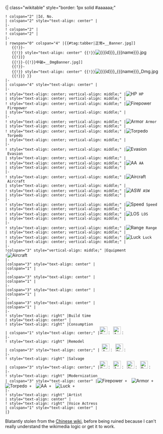 <onlyinclude>{| class="wikitable" style="border: 1px solid #aaaaaa;"
 ! colspan="2" |Id. No.
 | colspan="2" style="text-align: center" |{{{id|no id}}}
 |- 
 ! colspan="2" |{{{japanesename|needs kanji}}}
 ! colspan="2" |{{{name|Name?}}}
 |-
 | rowspan="0" colspan="4" |{{#tag:tabber|正常={{{!}} style="margin-left: auto; margin-right: auto;"
    {{!}} style="text-align: center" {{!}}[[File:{{{id}}}_{{{name}}}_Banner.jpg]]
    {{!}}-
    {{!}} style="text-align: center" {{!}}[[File:{{{id}}}_{{{name}}}.jpg]]
    {{!}}}
    {{!}}-{{!}}中破={{{!}} style="margin-left: auto; margin-right: auto;"
    {{!}} style="text-align: center" {{!}}[[File:{{{id}}}_{{{name}}}_DmgBanner.jpg]]
    {{!}}-
    {{!}} style="text-align: center" {{!}}[[File:{{{id}}}_{{{name}}}_Dmg.jpg]]
    {{!}}} }}
 |-
 | colspan="4" style="text-align: center" |{{{类别}}}
 |-
 ! style="text-align: center; vertical-align: middle;" |[[File:Icon_HP.png|HP]] HP
 | style="text-align: center; vertical-align: middle;" |{{{hp|no data}}}
 ! style="text-align: center; vertical-align: middle;" |[[File:Icon_Gun.png|Firepower]] Firepower
 | style="text-align: center; vertical-align: middle;" |{{{firepower|no data}}}
 |-
 ! style="text-align: center; vertical-align: middle;" |[[File:Icon_Armor.png|Armor]] Armor
 | style="text-align: center; vertical-align: middle;" |{{{armor|no data}}}
 ! style="text-align: center; vertical-align: middle;" |[[File:Icon_Torpedo.png|Torpedo]] Torpedo
 | style="text-align: center; vertical-align: middle;" |{{{torpedo|no data}}}
 |-
 ! style="text-align: center; vertical-align: middle;" |[[File:Icon_Evasion.png|Evasion]] Evasion
 | style="text-align: center; vertical-align: middle;" |{{{evasion|no data}}}
 ! style="text-align: center; vertical-align: middle;" |[[File:Icon_AA.png|AA]] AA
 | style="text-align: center; vertical-align: middle;" |{{{AA|no data}}}
 |-
 ! style="text-align: center; vertical-align: middle;" |[[File:Icon_Aircraft.png|Aircraft]] Aircraft
 | style="text-align: center; vertical-align: middle;" |{{{aircraft|no data}}}
 ! style="text-align: center; vertical-align: middle;" |[[File:Icon_ASW.png|ASW]] ASW
 | style="text-align: center; vertical-align: middle;" |{{{ASW|no data}}}
 |-
 ! style="text-align: center; vertical-align: middle;" |[[File:Icon_Speed.png|Speed]] Speed
 | style="text-align: center; vertical-align: middle;" |{{{speed|no data}}}
 ! style="text-align: center; vertical-align: middle;" |[[File:Icon_LOS.png|LOS]] LOS
 | style="text-align: center; vertical-align: middle;" |{{{LOS|no data}}}
 |-
 ! style="text-align: center; vertical-align: middle;" |[[File:Icon_Range.png|Range]] Range
 | style="text-align: center; vertical-align: middle;" |{{{range|no data}}}
 ! style="text-align: center; vertical-align: middle;" |[[File:Icon_Luck.png|Luck]] Luck
 | style="text-align: center; vertical-align: middle;" |{{{luck|no data}}}
 |-
 !colspan="3" style="vertical-align: middle;" |Equipment
 ![[File:Icon_Aircraft.png|Aircraft]]
 |-
 |colspan="3" style="text-align: center" |{{{space1|-}}}
 |colspan="1" | {{{slot1|--}}}
 |-
 |colspan="3" style="text-align: center" |{{{space2|-}}}
 |colspan="1" | {{{slot2|--}}}
 |-
 |colspan="3" style="text-align: center" |{{{space3|-}}}
 |colspan="1" | {{{slot3|--}}}
 |-
 |colspan="3" style="text-align: center" |{{{space4|-}}}
 |colspan="1" | {{{slot4|--}}}
 |-
 ! style="text-align: right" |Build time
 | style="text-align: center" |{{{time|Unbuildable}}}
 ! style="text-align: right" |Consumption
 | colspan="1" style="text-align: center;" |[[File:Fuel.png|25x25px|Fuel]]：{{{fuel|x}}} [[File:Ammunition.png|25x25px|Ammo]]：{{{ammo|x}}}
 |-
 ! style="text-align: right" |Remodel
 | colspan="3" style="text-align: center;" |{{{remodellvl|Level unknown}}} [[File:Ammunition.png|25x25px|Ammo]]：{{{remodelammo|x}}} [[File:Steel.png|25x25px|Steel]]：{{{remodelsteel|x}}}
 |-
 ! style="text-align: right" |Salvage 
 | colspan="3" style="text-align: center;" |[[File:Fuel.png|25x25px|Fuel]]：{{{scrapfuel|x}}} [[File:Ammunition.png|25x25px|Ammo]]：{{{scrapammo|x}}} [[File:Steel.png|25x25px|Steel]]：{{{scrapsteel|x}}} [[File:Bauxite.png|25x25px|Bauxite]]：{{{scrapbaux|x}}}
 |-
 ! style="text-align: right" |Modernization
 | colspan="3" style="text-align: center" |[[File:Icon_Gun.png|Firepower]] + {{{firepowermodernize|x}}} [[File:Icon_Armor.png|Armor]] + {{{armormodernize|x}}} [[File:Icon_Torpedo.png|Torpedo]] + {{{torpedoremodel|x}}} [[File:Icon_AA.png|AA]] + {{{aamodernize|x}}} [[File:Icon_Luck.png|Luck]] + {{{luckremodel|0}}}
 |-
 ! style="text-align: right" |Artist
 | style="text-align: center" |{{{artist|none given}}}
 ! style="text-align: right" |Voice Actress
 | colspan="1" style="text-align: center" |{{lang|ja|{{{voiceactress|none given}}}}}
 |}</onlyinclude>

<noinclude>
Blatantly stolen from the [http://zh.kcwiki.moe/wiki/%E8%88%B0%E5%A8%98%E7%99%BE%E7%A7%91 Chinese wiki], before being ruined because I can't really understand the wikimedia logic or get it to work.
</noinclude>